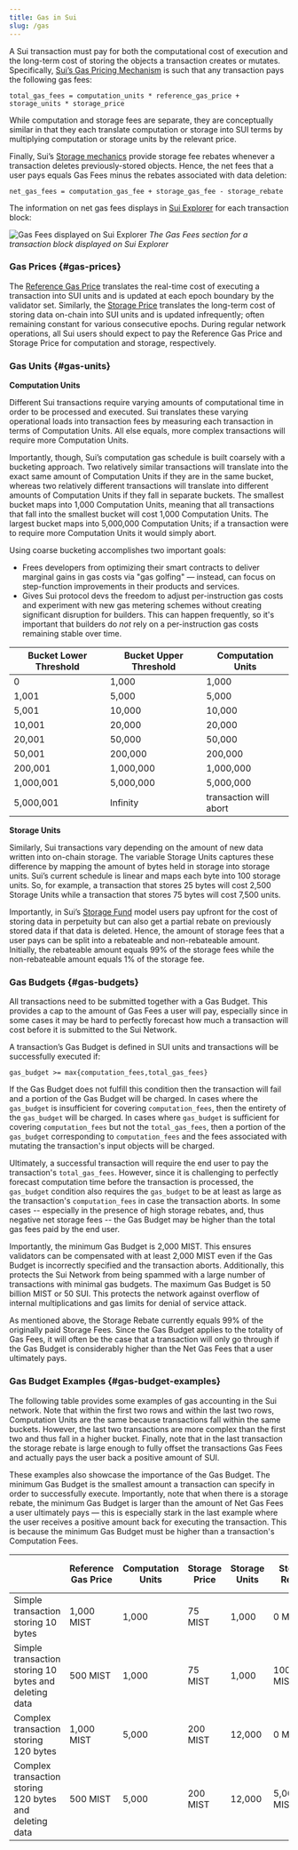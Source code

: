 ```yaml
---
title: Gas in Sui
slug: /gas
---
```


A Sui transaction must pay for both the computational cost of execution and the long-term cost of storing the objects a transaction creates or mutates. Specifically, [Sui’s Gas Pricing Mechanism](gas-pricing.mdx) is such that any transaction pays the following gas fees:

`total_gas_fees = computation_units * reference_gas_price + storage_units * storage_price`

While computation and storage fees are separate, they are conceptually similar in that they each translate computation or storage into SUI terms by multiplying computation or storage units by the relevant price.

Finally, Sui’s [Storage mechanics](sui-storage-fund.mdx#storage-fund-rewards) provide storage fee rebates whenever a transaction deletes previously-stored objects. Hence, the net fees that a user pays equals Gas Fees minus the rebates associated with data deletion:

`net_gas_fees = computation_gas_fee + storage_gas_fee - storage_rebate`

The information on net gas fees displays in [Sui Explorer](https://suiexplorer.com/) for each transaction block:

![Gas Fees displayed on Sui Explorer](/img/gas-fees-explorer.png "The Gas Fees section displayed on Sui Explorer")
_The Gas Fees section for a transaction block displayed on Sui Explorer_

### Gas Prices {#gas-prices}

The [Reference Gas Price](gas-pricing.mdx#computation-gas-prices) translates the real-time cost of executing a transaction into SUI units and is updated at each epoch boundary by the validator set. Similarly, the [Storage Price](gas-pricing.mdx#storage-gas-prices) translates the long-term cost of storing data on-chain into SUI units and is updated infrequently; often remaining constant for various consecutive epochs. During regular network operations, all Sui users should expect to pay the Reference Gas Price and Storage Price for computation and storage, respectively.

### Gas Units {#gas-units}

**Computation Units**

Different Sui transactions require varying amounts of computational time in order to be processed and executed. Sui translates these varying operational loads into transaction fees by measuring each transaction in terms of Computation Units. All else equals, more complex transactions will require more Computation Units.

Importantly, though, Sui’s computation gas schedule is built coarsely with a bucketing approach. Two relatively similar transactions will translate into the exact same amount of Computation Units if they are in the same bucket, whereas two relatively different transactions will translate into different amounts of Computation Units if they fall in separate buckets. The smallest bucket maps into 1,000 Computation Units, meaning that all transactions that fall into the smallest bucket will cost 1,000 Computation Units. The largest bucket maps into 5,000,000 Computation Units; if a transaction were to require more Computation Units it would simply abort.

Using coarse bucketing accomplishes two important goals:

-   Frees developers from optimizing their smart contracts to deliver marginal gains in gas costs via "gas golfing" — instead, can focus on step-function improvements in their products and services.
-   Gives Sui protocol devs the freedom to adjust per-instruction gas costs and experiment with new gas metering schemes without creating significant disruption for builders. This can happen frequently, so it's important that builders do _not_ rely on a per-instruction gas costs remaining stable over time.

| Bucket Lower Threshold | Bucket Upper Threshold | Computation Units      |
| ---------------------- | ---------------------- | ---------------------- |
| 0                      | 1,000                  | 1,000                  |
| 1,001                  | 5,000                  | 5,000                  |
| 5,001                  | 10,000                 | 10,000                 |
| 10,001                 | 20,000                 | 20,000                 |
| 20,001                 | 50,000                 | 50,000                 |
| 50,001                 | 200,000                | 200,000                |
| 200,001                | 1,000,000              | 1,000,000              |
| 1,000,001              | 5,000,000              | 5,000,000              |
| 5,000,001              | Infinity               | transaction will abort |

**Storage Units**

Similarly, Sui transactions vary depending on the amount of new data written into on-chain storage. The variable Storage Units captures these difference by mapping the amount of bytes held in storage into storage units. Sui’s current schedule is linear and maps each byte into 100 storage units. So, for example, a transaction that stores 25 bytes will cost 2,500 Storage Units while a transaction that stores 75 bytes will cost 7,500 units.

Importantly, in Sui’s [Storage Fund](sui-storage-fund.mdx) model users pay upfront for the cost of storing data in perpetuity but can also get a partial rebate on previously stored data if that data is deleted. Hence, the amount of storage fees that a user pays can be split into a rebateable and non-rebateable amount. Initially, the rebateable amount equals 99% of the storage fees while the non-rebateable amount equals 1% of the storage fee.

### Gas Budgets {#gas-budgets}

All transactions need to be submitted together with a Gas Budget. This provides a cap to the amount of Gas Fees a user will pay, especially since in some cases it may be hard to perfectly forecast how much a transaction will cost before it is submitted to the Sui Network.

A transaction’s Gas Budget is defined in SUI units and transactions will be successfully executed if:

`gas_budget >= max{computation_fees,total_gas_fees}`

If the Gas Budget does not fulfill this condition then the transaction will fail and a portion of the Gas Budget will be charged. In cases where the `gas_budget` is insufficient for covering `computation_fees`, then the entirety of the `gas_budget` will be charged. In cases where `gas_budget` is sufficient for covering `computation_fees` but not the `total_gas_fees`, then a portion of the `gas_budget` corresponding to `computation_fees` and the fees associated with mutating the transaction's input objects will be charged.

Ultimately, a successful transaction will require the end user to pay the transaction's `total_gas_fees`. However, since it is challenging to perfectly forecast computation time before the transaction is processed, the `gas_budget` condition also requires the `gas_budget` to be at least as large as the transaction's `computation_fees` in case the transaction aborts. In some cases -- especially in the presence of high storage rebates, and, thus negative net storage fees -- the Gas Budget may be higher than the total gas fees paid by the end user.

Importantly, the minimum Gas Budget is 2,000 MIST. This ensures validators can be compensated with at least 2,000 MIST even if the Gas Budget is incorrectly specified and the transaction aborts. Additionally, this protects the Sui Network from being spammed with a large number of transactions with minimal gas budgets. The maximum Gas Budget is 50 billion MIST or 50 SUI. This protects the network against overflow of internal multiplications and gas limits for denial of service attack.

As mentioned above, the Storage Rebate currently equals 99% of the originally paid Storage Fees. Since the Gas Budget applies to the totality of Gas Fees, it will often be the case that a transaction will only go through if the Gas Budget is considerably higher than the Net Gas Fees that a user ultimately pays.

### Gas Budget Examples {#gas-budget-examples}

The following table provides some examples of gas accounting in the Sui network. Note that within the first two rows and within the last two rows, Computation Units are the same because transactions fall within the same buckets. However, the last two transactions are more complex than the first two and thus fall in a higher bucket. Finally, note that in the last transaction the storage rebate is large enough to fully offset the transactions Gas Fees and actually pays the user back a positive amount of SUI.

These examples also showcase the importance of the Gas Budget. The minimum Gas Budget is the smallest amount a transaction can specify in order to successfully execute. Importantly, note that when there is a storage rebate, the minimum Gas Budget is larger than the amount of Net Gas Fees a user ultimately pays — this is especially stark in the last example where the user receives a positive amount back for executing the transaction. This is because the minimum Gas Budget must be higher than a transaction's Computation Fees.

|                                                         | Reference Gas Price | Computation Units | Storage Price | Storage Units | Storage Rebate | Minimum Gas Budget | Net Gas Fees    |
| ------------------------------------------------------- | ------------------- | ----------------- | ------------- | ------------- | -------------- | ------------------ | --------------- |
| Simple transaction storing 10 bytes                     | 1,000 MIST          | 1,000             | 75 MIST       | 1,000         | 0 MIST         | 1,075,000 MIST     | 1,075,000 MIST  |
| Simple transaction storing 10 bytes and deleting data   | 500 MIST            | 1,000             | 75 MIST       | 1,000         | 100,000 MIST   | 500,000 MIST       | 475,000 MIST    |
| Complex transaction storing 120 bytes                   | 1,000 MIST          | 5,000             | 200 MIST      | 12,000        | 0 MIST         | 7,400,000 MIST     | 7,400,000 MIST  |
| Complex transaction storing 120 bytes and deleting data | 500 MIST            | 5,000             | 200 MIST      | 12,000        | 5,000,000 MIST | 2,500,000 MIST     | \-100,000 MIST  |
